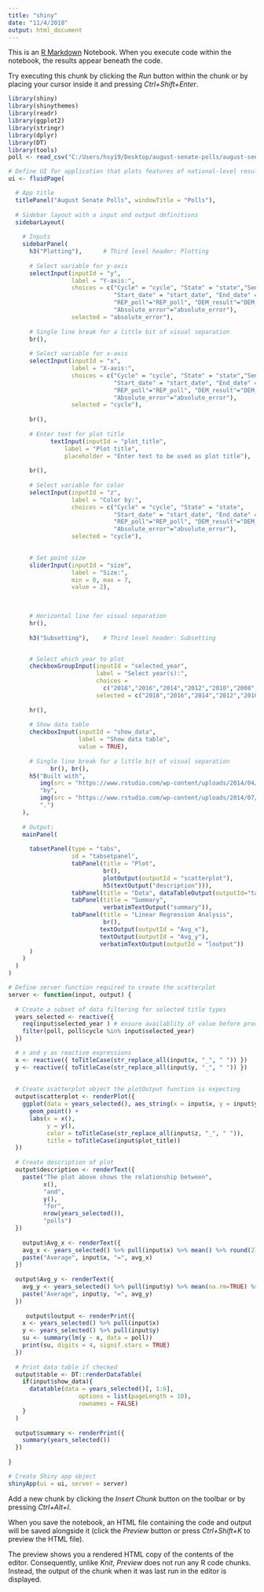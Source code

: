 ---
title: "shiny"
date: "11/4/2018"
output: html_document
---

This is an [R Markdown](http://rmarkdown.rstudio.com) Notebook. When you execute code within the notebook, the results appear beneath the code. 

Try executing this chunk by clicking the *Run* button within the chunk or by placing your cursor inside it and pressing *Ctrl+Shift+Enter*. 

```{r}
library(shiny)
library(shinythemes)
library(readr)
library(ggplot2)
library(stringr)
library(dplyr)
library(DT)
library(tools)
poll <- read_csv("C:/Users/hsy19/Desktop/august-senate-polls/august-senate-polls/august_senate_polls.csv")

# Define UI for application that plots features of national-level results of the house forecast
ui <- fluidPage(

  # App title
  titlePanel("August Senate Polls", windowTitle = "Polls"),
  
  # Sidebar layout with a input and output definitions
  sidebarLayout(
    
    # Inputs
    sidebarPanel(
      h3("Plotting"),      # Third level header: Plotting
      
      # Select variable for y-axis 
      selectInput(inputId = "y", 
                  label = "Y-axis:",
                  choices = c("Cycle" = "cycle", "State" = "state","Senate_class" = "Senate_class",
                              "Start_date" = "start_date", "End_date" = "end_date","DEM_poll"="DEM_poll", 
                              "REP_poll"="REP_poll", "DEM_result"="DEM_result", "REP_result"="REP_result", "Error"="error",
                              "Absolute_error"="absolute_error"),
                  selected = "absolute_error"),
      
      # Single line break for a little bit of visual separation
      br(),
      
      # Select variable for x-axis 
      selectInput(inputId = "x", 
                  label = "X-axis:",
                  choices = c("Cycle" = "cycle", "State" = "state","Senate_class" = "Senate_class",
                              "Start_date" = "start_date", "End_date" = "end_date","DEM_poll"="DEM_poll", 
                              "REP_poll"="REP_poll", "DEM_result"="DEM_result", "REP_result"="REP_result", "Error"="error",
                              "Absolute_error"="absolute_error"), 
                  selected = "cycle"),
      
      br(),
      
      # Enter text for plot title
            textInput(inputId = "plot_title", 
                label = "Plot title", 
                placeholder = "Enter text to be used as plot title"),
      
      br(),
      
      # Select variable for color
      selectInput(inputId = "z", 
                  label = "Color by:",
                  choices = c("Cycle" = "cycle", "State" = "state",
                              "Start_date" = "start_date", "End_date" = "end_date","DEM_poll"="DEM_poll", 
                              "REP_poll"="REP_poll", "DEM_result"="DEM_result", "REP_result"="REP_result", "Error"="error",
                              "Absolute_error"="absolute_error"), 
                  selected = "cycle"),

      
      # Set point size
      sliderInput(inputId = "size", 
                  label = "Size:", 
                  min = 0, max = 7, 
                  value = 2),
      

      
      # Horizontal line for visual separation
      hr(),
      
      h3("Subsetting"),    # Third level header: Subsetting


      # Select which year to plot
      checkboxGroupInput(inputId = "selected_year",
                         label = "Select year(s):",
                         choices =
                           c("2018","2016","2014","2012","2010","2008","2006","2004","2002","2000","1998","1996","1994","1992","1990"),
                         selected = c("2018","2016","2014","2012","2010","2008","2006","2004","2002","2000","1998","1996","1994","1992","1990")),
      
      hr(),
      
      # Show data table
      checkboxInput(inputId = "show_data",
                    label = "Show data table",
                    value = TRUE),
      
      # Single line break for a little bit of visual separation
            br(), br(),
      h5("Built with",
         img(src = "https://www.rstudio.com/wp-content/uploads/2014/04/shiny.png", height = "30px"),
         "by",
         img(src = "https://www.rstudio.com/wp-content/uploads/2014/07/RStudio-Logo-Blue-Gray.png", height = "30px"),
         ".")
    ),
    
    # Output:
    mainPanel(
      
      tabsetPanel(type = "tabs",
                  id = "tabsetpanel",
                  tabPanel(title = "Plot",
                           br(),
                           plotOutput(outputId = "scatterplot"),
                           h5(textOutput("description"))),
                  tabPanel(title = "Data", dataTableOutput(outputId="table")),
                  tabPanel(title = "Summary", 
                           verbatimTextOutput("summary")),
                  tabPanel(title = "Linear Regression Analysis", 
                           br(),
                          textOutput(outputId = "Avg_x"),
                          textOutput(outputId = "Avg_y"),
                          verbatimTextOutput(outputId = "loutput"))
      )
    )
  )
)

# Define server function required to create the scatterplot
server <- function(input, output) {
  
  # Create a subset of data filtering for selected title types
  years_selected <- reactive({
    req(input$selected_year ) # ensure availablity of value before proceeding
    filter(poll, poll$cycle %in% input$selected_year)
  })

  # x and y as reactive expressions
  x <- reactive({ toTitleCase(str_replace_all(input$x, "_", " ")) })
  y <- reactive({ toTitleCase(str_replace_all(input$y, "_", " ")) })
  
  
  # Create scatterplot object the plotOutput function is expecting 
  output$scatterplot <- renderPlot({
    ggplot(data = years_selected(), aes_string(x = input$x, y = input$y, color = input$z)) +
      geom_point() +
      labs(x = x(),
           y = y(),
           color = toTitleCase(str_replace_all(input$z, "_", " ")),
           title = toTitleCase(input$plot_title))
  })
  
  # Create description of plot
  output$description <- renderText({
    paste("The plot above shows the relationship between",
          x(),
          "and",
          y(),
          "for",
          nrow(years_selected()),
          "polls")
  })
  
    output$Avg_x <- renderText({
    avg_x <- years_selected() %>% pull(input$x) %>% mean() %>% round(2)
    paste("Average", input$x, "=", avg_x)
  })
  
  output$Avg_y <- renderText({
    avg_y <- years_selected() %>% pull(input$y) %>% mean(na.rm=TRUE) %>% round(2)
    paste("Average", input$y, "=", avg_y)
  })
  
     output$loutput <- renderPrint({
    x <- years_selected() %>% pull(input$x)
    y <- years_selected() %>% pull(input$y)
    su <- summary(lm(y ~ x, data = poll)) 
    print(su, digits = 4, signif.stars = TRUE)
  })
  
  # Print data table if checked
  output$table <- DT::renderDataTable(
    if(input$show_data){
      datatable(data = years_selected()[, 1:6], 
                    options = list(pageLength = 10), 
                    rownames = FALSE)
    }
  )
  
  output$summary <- renderPrint({
    summary(years_selected())
  })
  
}

# Create Shiny app object
shinyApp(ui = ui, server = server)
```

Add a new chunk by clicking the *Insert Chunk* button on the toolbar or by pressing *Ctrl+Alt+I*.

When you save the notebook, an HTML file containing the code and output will be saved alongside it (click the *Preview* button or press *Ctrl+Shift+K* to preview the HTML file).

The preview shows you a rendered HTML copy of the contents of the editor. Consequently, unlike *Knit*, *Preview* does not run any R code chunks. Instead, the output of the chunk when it was last run in the editor is displayed.
